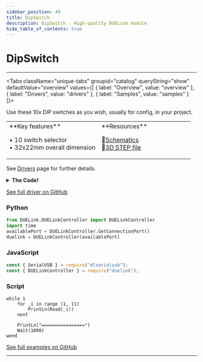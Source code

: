 ```yaml
---
sidebar_position: 49
title: DipSwitch
description: DipSwitch - High-quality DUELink module
hide_table_of_contents: true
---
```



# DipSwitch

<ImageSection 
  product="hidipswitch-b"
  tagline="10x Config DIP Switches"
/>

---

<Tabs className="unique-tabs" groupid="catalog" queryString="show" defaultValue="overview"
  values={[
    {
        label: "Overview",
        value: "overview"
    },
    {
        label: "Drivers",
        value: "drivers"
    },
    {
        label: "Samples",
        value: "samples"
    }
]}>

<TabItem value="overview">

Use these 10x DIP switches as you wish, usually for config, in your project.

<table><td width='50%'>
**Key features**

• 10 switch selector<br/>
• 32x22mm overall dimension<br/>

</td><td width='50%'>
**Resources**
 
📄[Schematics](/sch/gdl-hidipswitch-b.pdf)<br/>
🔩[3D STEP file](/3d/gdl-hidipswitch-b.step)<br/>
</td></table>

</TabItem>

<TabItem value="drivers">

See [Drivers](/docs/engine/drivers) page for further details.

<details>
<summary><strong>The Code!</strong></summary>

**DipSwitch Driver**

```text
##### DipSwitch Driver #####

fn DVer()
    return 1.0
fend

fn Read(i)
    if i > 10 || i < 1
        return 0            
    end
    
    return !DRead(i, 1)
fend

#########################
```

</details>

[See full driver on GitHub](https://github.com/ghi-electronics/duelink-website/tree/main/static/code/drivers)

</TabItem>

<TabItem value="samples">

### Python

```python
from DUELink.DUELinkController import DUELinkController
import time
availablePort = DUELinkController.GetConnectionPort()
duelink = DUELinkController(availablePort)
```

### JavaScript

```javascript
const { SerialUSB } = require("dlserialusb");
const { DUELinkController } = require("duelink");
```

### Script

```text
while 1
    for _i in range (1, 11)
        PrintLn(Read(_i))
    next
    
    PrintLn("================")
    Wait(1000)
wend

```

[See full examples on GitHub](https://github.com/ghi-electronics/duelink-website/tree/main/static/code/samples)

</TabItem>

</Tabs>

---

<OrderSection
    product="DUELink DipSwitch"
    partnumber="GDL-HIDIPSWITCH-B"
    price="$0.00"
/>
